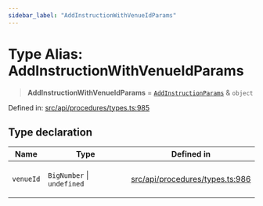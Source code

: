```yaml
---
sidebar_label: "AddInstructionWithVenueIdParams"
---
```


# Type Alias: AddInstructionWithVenueIdParams

> **AddInstructionWithVenueIdParams** = [`AddInstructionParams`](AddInstructionParams.mdx) & `object`

Defined in: [src/api/procedures/types.ts:985](https://github.com/PolymeshAssociation/polymesh-sdk/blob/bee6a2fe7a8ce5db42a6982e793782182cde2153/src/api/procedures/types.ts#L985)

## Type declaration

<table>
<thead>
<tr>
<th>Name</th>
<th>Type</th>
<th>Defined in</th>
</tr>
</thead>
<tbody>
<tr>
<td>

`venueId`

</td>
<td>

`BigNumber` \| `undefined`

</td>
<td>

[src/api/procedures/types.ts:986](https://github.com/PolymeshAssociation/polymesh-sdk/blob/bee6a2fe7a8ce5db42a6982e793782182cde2153/src/api/procedures/types.ts#L986)

</td>
</tr>
</tbody>
</table>
